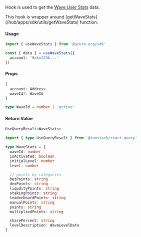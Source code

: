 
Hook is used to get the [Wave User Stats](/hub/apps/guides/azuro-waves#get-user-stats) data.

<Callout type="info">
  This hook is wrapper around [getWaveStats](/hub/apps/sdk/utils/getWaveStats) function.
</Callout>

#### Usage

```ts
import { useWaveStats } from '@azuro-org/sdk'

const { data } = useWaveStats({
  account: '0xkn123k...'
})
```

#### Props

```ts
{
  account: Address
  waveId?: WaveId
}
```

```ts
type WaveId = number | 'active'
```

#### Return Value

```ts
UseQueryResult<WaveStats>
```

```ts
import { type UseQueryResult } from '@tanstack/react-query'

type WaveStats = {
  waveId: number
  isActivated: boolean
  initialLevel: number
  level: number

  // points by categories
  betPoints: string
  dexPoints: string
  liqudityPoints: string
  stakingPoints: string
  leaderboardPoints: string
  manualPoints: string
  points: string
  multipliedPoints: string

  sharePercent: string
  levelDescription: WaveLevelData
}
```
